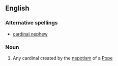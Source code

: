 ==English==
{{wikipedia}}
===Alternative spellings===
*[[cardinal nephew]]
===Noun===
{{en-noun|sg=[[cardinal]]-[[nephew]]}}

# Any cardinal created by the [[nepotism]] of a [[Pope]]